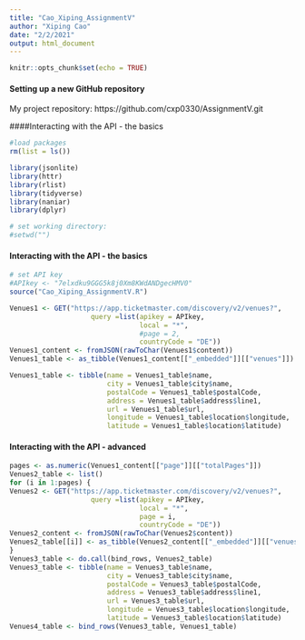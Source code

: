 ```yaml
---
title: "Cao_Xiping_AssignmentV"
author: "Xiping Cao"
date: "2/2/2021"
output: html_document
---
```


```r
knitr::opts_chunk$set(echo = TRUE)
```

#### Setting up a new GitHub repository
My project repository: https://github.com/cxp0330/AssignmentV.git

####Interacting with the API - the basics
```r
#load packages
rm(list = ls())

library(jsonlite)
library(httr)
library(rlist)
library(tidyverse)
library(naniar)
library(dplyr)

# set working directory:
#setwd("")
```

#### Interacting with the API - the basics
```r
# set API key
#APIkey <- "7elxdku9GGG5k8j0Xm8KWdANDgecHMV0"
source("Cao_Xiping_AssignmentV.R")

Venues1 <- GET("https://app.ticketmaster.com/discovery/v2/venues?",
                    query =list(apikey = APIkey,
                                local = "*",
                                #page = 2,
                                countryCode = "DE"))
Venues1_content <- fromJSON(rawToChar(Venues1$content))
Venues1_table <- as_tibble(Venues1_content[["_embedded"]][["venues"]])

Venues1_table <- tibble(name = Venues1_table$name,
                        city = Venues1_table$city$name,
                        postalCode = Venues1_table$postalCode,
                        address = Venues1_table$address$line1,
                        url = Venues1_table$url,
                        longitude = Venues1_table$location$longitude,
                        latitude = Venues1_table$location$latitude)
```

#### Interacting with the API - advanced
```r
pages <- as.numeric(Venues1_content[["page"]][["totalPages"]])
Venues2_table <- list()
for (i in 1:pages) {
Venues2 <- GET("https://app.ticketmaster.com/discovery/v2/venues?",
                    query =list(apikey = APIkey,
                                local = "*",
                                page = i,
                                countryCode = "DE"))
Venues2_content <- fromJSON(rawToChar(Venues2$content))
Venues2_table[[i]] <- as_tibble(Venues2_content[["_embedded"]][["venues"]])
}
Venues3_table <- do.call(bind_rows, Venues2_table)
Venues3_table <- tibble(name = Venues3_table$name,
                        city = Venues3_table$city$name,
                        postalCode = Venues3_table$postalCode,
                        address = Venues3_table$address$line1,
                        url = Venues3_table$url,
                        longitude = Venues3_table$location$longitude,
                        latitude = Venues3_table$location$latitude)
Venues4_table <- bind_rows(Venues3_table, Venues1_table)
```
























